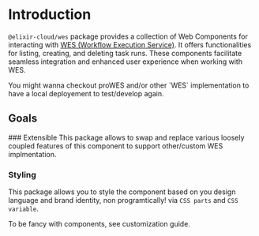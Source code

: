 
# Introduction

`@elixir-cloud/wes` package provides a collection of Web Components for interacting with 
[WES (Workflow Execution Service)](https://github.com/ga4gh/workflow-execution-service-schemas/blob/develop/openapi/workflow_execution_service.openapi.yaml). It offers functionalities for listing, creating, and deleting task runs. These components facilitate 
seamless integration and enhanced user experience when working with WES.

<Callout type='info' emoji='🏃‍♀️'>
  You might wanna checkout proWES and/or other `WES` implementation to have a local deployement to test/develop again.
</Callout>


## Goals

<Steps>
### Extensible
This package allows to swap and replace various loosely coupled features 
of this component to support other/custom WES implmentation.

### Styling

This package allows you to style the component based on you design language and
brand identity, non programtically! via `CSS parts` and `CSS variable`. 

<Callout type='info' emoji='💃'>
  To be fancy with components, see customization guide.
</Callout>

</Steps>
